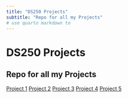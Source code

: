 ```yaml
---
title: "DS250 Projects"
subtitle: "Repo for all my Projects"
# use quarto markdown to 
---
```


# DS250 Projects
## Repo for all my Projects

[Project 1](/Projects/project1.qmd)
[Project 2](/Projects/project2.qmd)
[Project 3](/Projects/project3.qmd)
[Project 4](/Projects/project4.qmd)
[Project 5](/Projects/project5.qmd)